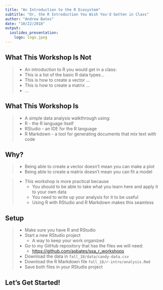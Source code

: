 ```yaml
---
title: "An Introduction to the R Ecosystem"
subtitle: "Or, the R Introduction You Wish You'd Gotten in Class"
author: "Andrew Bates"
date: "10/22/2018"
output: 
  ioslides_presentation:
    logo: logo.jpeg
---
```


## What This Workshop Is Not

> - An introduction to R you would get in a class:
> - This is a list of the basic R data types...
> - This is how to create a vector ...
> - This is how to create a matrix ...
> - ...


## What This Workshop Is 

> - A simple data analysis walkthrough using:
> - R - the R language itself
> - RStudio - an IDE for the R language
> - R Markdown - a tool for generating documents that mix text with code


## Why?

>  - Being able to create a vector doesn't mean you can make a plot
>  - Being able to create a matrix doesn't mean you can fit a model

> - This workshop is more practical because
>     - You should to be able to take what you learn here and apply it to your own data
>     - You need to write up your analysis for it to be useful
>     - Using R with RStudio and R Markdown makes this seamless


## Setup

> - Make sure you have R and RStudio
> - Start a new RStudio project
>     - A way to keep your work organized
> - Go to my GitHub repository that has the files we will need:
>     - [https://github.com/asbates/ssa_r_workshops](https://github.com/asbates/ssa_r_workshops) 
> - Download the data in `fall_18/data/candy-data.csv`
> - Download the R Markdown file `fall_18/r-intro/analysis.Rmd`
> - Save both files in your RStudio project


## Let's Get Started!



